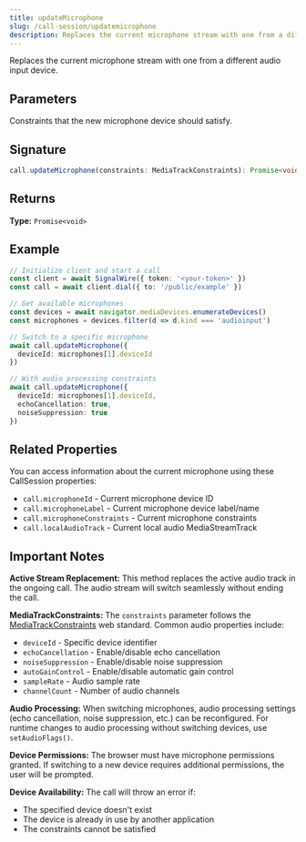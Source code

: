 ```yaml
---
title: updateMicrophone
slug: /call-session/updatemicrophone
description: Replaces the current microphone stream with one from a different audio input device.
---
```



Replaces the current microphone stream with one from a different audio input device.

## Parameters

<APIField name="constraints" type="MediaTrackConstraints" required>
  Constraints that the new microphone device should satisfy.
</APIField>

## Signature

```typescript
call.updateMicrophone(constraints: MediaTrackConstraints): Promise<void>
```

## Returns

**Type:** `Promise<void>`

## Example

```typescript
// Initialize client and start a call
const client = await SignalWire({ token: '<your-token>' })
const call = await client.dial({ to: '/public/example' })

// Get available microphones
const devices = await navigator.mediaDevices.enumerateDevices()
const microphones = devices.filter(d => d.kind === 'audioinput')

// Switch to a specific microphone
await call.updateMicrophone({
  deviceId: microphones[1].deviceId
})

// With audio processing constraints
await call.updateMicrophone({
  deviceId: microphones[1].deviceId,
  echoCancellation: true,
  noiseSuppression: true
})
```

## Related Properties

You can access information about the current microphone using these CallSession properties:

- `call.microphoneId` - Current microphone device ID
- `call.microphoneLabel` - Current microphone device label/name
- `call.microphoneConstraints` - Current microphone constraints
- `call.localAudioTrack` - Current local audio MediaStreamTrack

## Important Notes

**Active Stream Replacement:** This method replaces the active audio track in the ongoing call. The audio stream will switch seamlessly without ending the call.

**MediaTrackConstraints:** The `constraints` parameter follows the [MediaTrackConstraints](https://developer.mozilla.org/en-US/docs/Web/API/MediaTrackConstraints) web standard. Common audio properties include:
- `deviceId` - Specific device identifier
- `echoCancellation` - Enable/disable echo cancellation
- `noiseSuppression` - Enable/disable noise suppression
- `autoGainControl` - Enable/disable automatic gain control
- `sampleRate` - Audio sample rate
- `channelCount` - Number of audio channels

**Audio Processing:** When switching microphones, audio processing settings (echo cancellation, noise suppression, etc.) can be reconfigured. For runtime changes to audio processing without switching devices, use `setAudioFlags()`.

**Device Permissions:** The browser must have microphone permissions granted. If switching to a new device requires additional permissions, the user will be prompted.

**Device Availability:** The call will throw an error if:
- The specified device doesn't exist
- The device is already in use by another application
- The constraints cannot be satisfied
